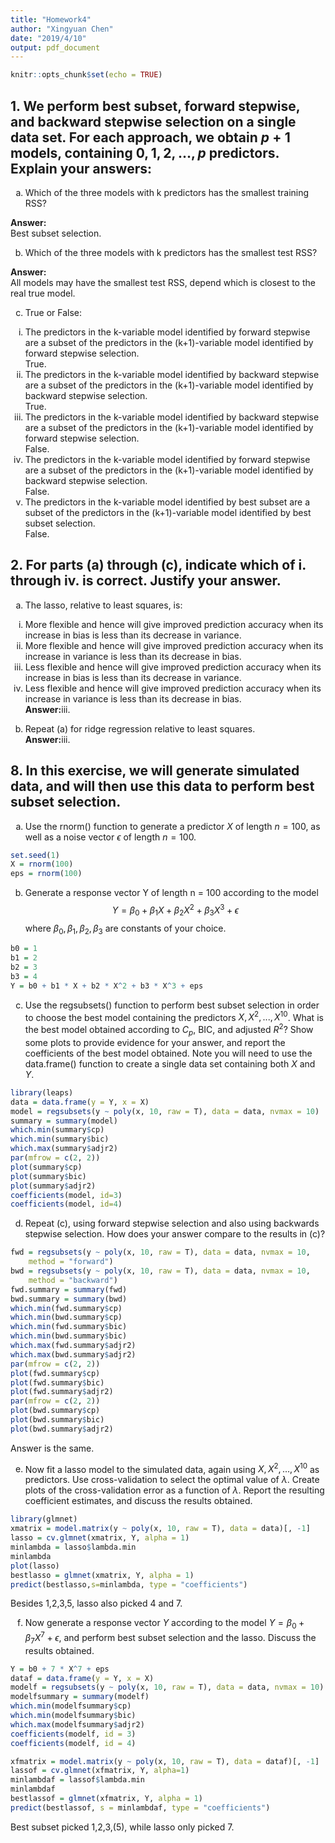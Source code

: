 ```yaml
---
title: "Homework4"
author: "Xingyuan Chen"
date: "2019/4/10"
output: pdf_document
---
```


```r
knitr::opts_chunk$set(echo = TRUE)
```

## 1. We perform best subset, forward stepwise, and backward stepwise selection on a single data set. For each approach, we obtain $p + 1$ models, containing $0, 1, 2, . . . , p$ predictors. Explain your answers:  

(a) Which of the three models with k predictors has the smallest training RSS?  

**Answer:**  
Best subset selection.

(b) Which of the three models with k predictors has the smallest test RSS?  

**Answer:**  
All models may have the smallest test RSS, depend which is closest to the real true model.


(c) True or False:
i. The predictors in the k-variable model identified by forward stepwise are a subset of the predictors in the (k+1)-variable model identified by forward stepwise selection.  
True.  
ii. The predictors in the k-variable model identified by backward stepwise are a subset of the predictors in the (k+1)-variable model identified by backward stepwise selection.  
True.
iii. The predictors in the k-variable model identified by backward stepwise are a subset of the predictors in the (k+1)-variable model identified by forward stepwise selection.  
False.  
iv. The predictors in the k-variable model identified by forward stepwise are a subset of the predictors in the (k+1)-variable model identified by backward stepwise selection.  
False.  
v. The predictors in the k-variable model identified by best subset are a subset of the predictors in the (k+1)-variable model identified by best subset selection.  
False.

## 2. For parts (a) through (c), indicate which of i. through iv. is correct. Justify your answer.  

(a) The lasso, relative to least squares, is:  
i. More flexible and hence will give improved prediction accuracy when its increase in bias is less than its decrease in variance.  
ii. More flexible and hence will give improved prediction accuracy when its increase in variance is less than its decrease in bias.  
iii. Less flexible and hence will give improved prediction accuracy when its increase in bias is less than its decrease in variance.  
iv. Less flexible and hence will give improved prediction accuracy when its increase in variance is less than its decrease in bias.  
**Answer:**iii.  

(b) Repeat (a) for ridge regression relative to least squares.  
**Answer:**iii.

## 8. In this exercise, we will generate simulated data, and will then use this data to perform best subset selection.  

(a) Use the rnorm() function to generate a predictor $X$ of length $n = 100$, as well as a noise vector $\epsilon$ of length $n = 100$.
```r
set.seed(1)
X = rnorm(100)
eps = rnorm(100)
```

(b) Generate a response vector Y of length n = 100 according to the model
$$Y=\beta_0+\beta_1X+\beta_2X^2+\beta_3X^3+\epsilon$$
where $\beta_0,\beta_1,\beta_2,\beta_3$ are constants of your choice.  
```r
b0 = 1
b1 = 2
b2 = 3
b3 = 4
Y = b0 + b1 * X + b2 * X^2 + b3 * X^3 + eps
```

(c) Use the regsubsets() function to perform best subset selection in order to choose the best model containing the predictors $X,X^2, . . .,X^{10}$. What is the best model obtained according to $C_p$, BIC, and adjusted $R^2$? Show some plots to provide evidence for your answer, and report the coefficients of the best model obtained. Note you will need to use the data.frame() function to create a single data set containing both $X$ and $Y$.
```r
library(leaps)
data = data.frame(y = Y, x = X)
model = regsubsets(y ~ poly(x, 10, raw = T), data = data, nvmax = 10)
summary = summary(model)
which.min(summary$cp)
which.min(summary$bic)
which.max(summary$adjr2)
par(mfrow = c(2, 2))
plot(summary$cp)
plot(summary$bic)
plot(summary$adjr2)
coefficients(model, id=3)
coefficients(model, id=4)
```

(d) Repeat (c), using forward stepwise selection and also using backwards stepwise selection. How does your answer compare to the results in (c)?
```r
fwd = regsubsets(y ~ poly(x, 10, raw = T), data = data, nvmax = 10, 
    method = "forward")
bwd = regsubsets(y ~ poly(x, 10, raw = T), data = data, nvmax = 10, 
    method = "backward")
fwd.summary = summary(fwd)
bwd.summary = summary(bwd)
which.min(fwd.summary$cp)
which.min(bwd.summary$cp)
which.min(fwd.summary$bic)
which.min(bwd.summary$bic)
which.max(fwd.summary$adjr2)
which.max(bwd.summary$adjr2)
par(mfrow = c(2, 2))
plot(fwd.summary$cp)
plot(fwd.summary$bic)
plot(fwd.summary$adjr2)
par(mfrow = c(2, 2))
plot(bwd.summary$cp)
plot(bwd.summary$bic)
plot(bwd.summary$adjr2)
```

Answer is the same. 

(e) Now fit a lasso model to the simulated data, again using $X,X^2, . . . , X^{10}$ as predictors. Use cross-validation to select the optimal value of $\lambda$. Create plots of the cross-validation error as a function of $\lambda$. Report the resulting coefficient estimates, and discuss the results obtained.  
```r
library(glmnet)
xmatrix = model.matrix(y ~ poly(x, 10, raw = T), data = data)[, -1]
lasso = cv.glmnet(xmatrix, Y, alpha = 1)
minlambda = lasso$lambda.min
minlambda
plot(lasso)
bestlasso = glmnet(xmatrix, Y, alpha = 1)
predict(bestlasso,s=minlambda, type = "coefficients")
```

Besides 1,2,3,5, lasso also picked 4 and 7.  

(f) Now generate a response vector $Y$ according to the model $Y = \beta_0 + \beta_7X^7 + \epsilon$, and perform best subset selection and the lasso. Discuss the results obtained.  
```r
Y = b0 + 7 * X^7 + eps
dataf = data.frame(y = Y, x = X)
modelf = regsubsets(y ~ poly(x, 10, raw = T), data = data, nvmax = 10)
modelfsummary = summary(modelf)
which.min(modelfsummary$cp)
which.min(modelfsummary$bic)
which.max(modelfsummary$adjr2)
coefficients(modelf, id = 3)
coefficients(modelf, id = 4)

xfmatrix = model.matrix(y ~ poly(x, 10, raw = T), data = dataf)[, -1]
lassof = cv.glmnet(xfmatrix, Y, alpha=1)
minlambdaf = lassof$lambda.min
minlambdaf
bestlassof = glmnet(xfmatrix, Y, alpha = 1)
predict(bestlassof, s = minlambdaf, type = "coefficients")
```

Best subset picked 1,2,3,(5), while lasso only picked 7.